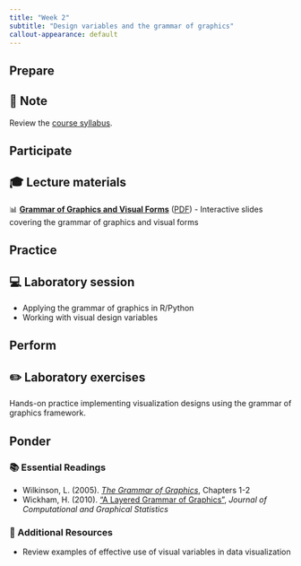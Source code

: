 ```yaml
---
title: "Week 2"
subtitle: "Design variables and the grammar of graphics"
callout-appearance: default
---
```


## Prepare

::: {.callout-note}
## 📖 Note

Review the [course syllabus](../../course/syllabus.qmd).

:::

## Participate

::: {.callout-note}
## 🎓 Lecture materials

📊 **[Grammar of Graphics and Visual Forms](gog_and_visual_forms.html)** ([PDF](gog_and_visual_forms.pdf)) - Interactive slides covering the grammar of graphics and visual forms

:::

## Practice

::: {.callout-note}
## 💻 Laboratory session

- Applying the grammar of graphics in R/Python
- Working with visual design variables

:::

## Perform

::: {.callout-note}
## ✏️ Laboratory exercises

Hands-on practice implementing visualization designs using the grammar of graphics framework.

:::

## Ponder

### 📚 Essential Readings

- Wilkinson, L. (2005). [*The Grammar of Graphics*](https://go.exlibris.link/M2mYhfpy), Chapters 1-2
- Wickham, H. (2010). ["A Layered Grammar of Graphics"](https://go.exlibris.link/2CTjrd3H), *Journal of Computational and Graphical Statistics*

### 🔗 Additional Resources

- Review examples of effective use of visual variables in data visualization

